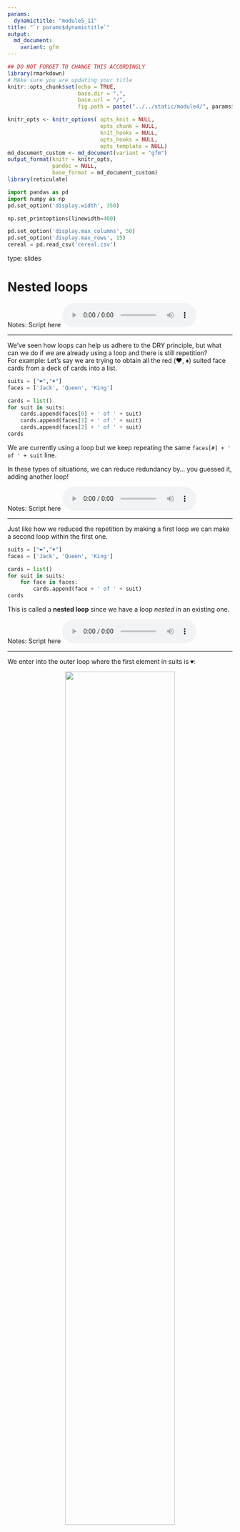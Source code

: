 ```yaml
---
params:
  dynamictitle: "module5_11"
title: "`r params$dynamictitle`"
output: 
  md_document:
    variant: gfm
---
```



```r
## DO NOT FORGET TO CHANGE THIS ACCORDINGLY 
library(rmarkdown)
# MAke sure you are updating your title 
knitr::opts_chunk$set(echo = TRUE,
                      base.dir = ".", 
                      base.url = "/",
                      fig.path = paste("../../static/module4/", params$dynamictitle,"/", sep = ""))

knitr_opts <- knitr_options( opts_knit = NULL,
                             opts_chunk = NULL,
                             knit_hooks = NULL,
                             opts_hooks = NULL,
                             opts_template = NULL)
md_document_custom <- md_document(variant = "gfm")
output_format(knitr = knitr_opts,
              pandoc = NULL,
              base_format = md_document_custom)
library(reticulate)

```


```python
import pandas as pd
import numpy as np
pd.set_option('display.width', 350)

np.set_printoptions(linewidth=400)

pd.set_option('display.max_columns', 50)
pd.set_option('display.max_rows', 15)
cereal = pd.read_csv('cereal.csv')
```

type: slides


# Nested loops

Notes: Script here
<html>
<audio controls >
  <source src="/placeholder_audio.mp3" />
</audio></html>

---

We've seen how loops can help us adhere to the DRY principle, but what can we do if we are already using a loop and there is still repetition?     
For example: Let's say we are trying to obtain all the red (♥️, ♦️) suited face cards from a deck of cards into a list.

```python
suits = ["❤︎","♦"]
faces = ['Jack', 'Queen', 'King']

cards = list()
for suit in suits:
    cards.append(faces[0] + ' of ' + suit)
    cards.append(faces[1] + ' of ' + suit)
    cards.append(faces[2] + ' of ' + suit)
cards
```

We are currently using a loop but we keep repeating the same `faces[#] + ' of ' + suit` line. 

In these types of situations, we can reduce redundancy by... you guessed it, adding another loop! 

Notes: Script here
<html>
<audio controls >
  <source src="/placeholder_audio.mp3" />
</audio></html>

---

Just like how we reduced the repetition by making a first loop we can make a second loop within the first one. 
```python
suits = ["❤︎","♦︎"]
faces = ['Jack', 'Queen', 'King']

cards = list()
for suit in suits:
    for face in faces: 
        cards.append(face + ' of ' + suit)
cards
```

This is called a **nested loop** since we have a loop *nested* in an existing one. 

Notes: Script here
<html>
<audio controls >
  <source src="/placeholder_audio.mp3" />
</audio></html>

---

We enter into the outer loop where the first element in suits is `♥️`:

<center><img src='/module5/nested1.png' width="70%"></center>

Notes: Script here
<html>
<audio controls >
  <source src="/placeholder_audio.mp3" />
</audio></html>

---


The next line indicates to enter a second loop, which iterate over the list `faces`.  The first element in this list is `Jack`:

<center><img src='/module5/nested2.png' width="70%"></center>

Notes: Script here
<html>
<audio controls >
  <source src="/placeholder_audio.mp3" />
</audio></html>

---

The next line of code creates a string containing the suit (`♥️`)  and the face (`Jack`) in the current iterations and append it to the list `cards`:


<center><img src='/module5/nested3.png' width="70%"></center>

Notes: Script here
<html>
<audio controls >
  <source src="/placeholder_audio.mp3" />
</audio></html>

---

Once we have appended this to `cards`, the inner loop moves onto the second element - `Queen` in the `faces` list.    
Notice how we are still on the first element (`♥️`) in the `suit` list.  

<center><img src='/module5/nested4.png' width="70%"></center>

Notes: Script here
<html>
<audio controls >
  <source src="/placeholder_audio.mp3" />.
</audio></html>

---


We create a string containing the suit (`♥️`) and the face (`Queen`) of this current iteration which is `Queen of ♥️`  and add it to the list `cards`:


<center><img src='/module5/nested5.png' width="70%"></center>

Notes: Script here
<html>
<audio controls >
  <source src="/placeholder_audio.mp3" />
</audio></html>

---


Since we finish all the code in the inner loop's second iteration we can move on the third element in `faces` which is `King`:

<center><img src='/module5/nested6.png' width="70%"></center>

Notes: Script here
<html>
<audio controls >
  <source src="/placeholder_audio.mp3" />
</audio></html>

---


The string `King of ♥️` is added to the `cards` list:

<center><img src='/module5/nested7.png' width="70%"></center>

 Now we have finished all the elements in the inner loop, where do we go now? 

Notes: Script here
<html>
<audio controls >
  <source src="/placeholder_audio.mp3" />
</audio></html>

---

Only now, that all the elements in `faces` have been iterated over can we move on to the next iteration in the outer loop.  This consists of iteration to the next element (`♦️`)  in `suits`:

<center><img src='/module5/nested8.png' width="70%"></center>

Notes: Script here
<html>
<audio controls >
  <source src="/placeholder_audio.mp3" />
</audio></html>

---


We  restart iterating over `faces` again in the inner loop, starting with `Jack`:

<center><img src='/module5/nested9.png' width="70%"></center>

Notes: Script here
<html>
<audio controls >
  <source src="/placeholder_audio.mp3" />
</audio></html>

---

We iterate over each element in `faces` appending the strings  `'Jack of ♦'`, `'Queen of ♦'`, `'King of ♦'` at each iteration until reaching the end of `faces`:

<center><img src='/module5/nested10.png' width="70%"></center>

Notes: Script here
<html>
<audio controls >
  <source src="/placeholder_audio.mp3" />
</audio></html>

---

Since we have reached the end of both lists `suits` and `faces`, all the iterations in the inner and outer loops have finished.  We exit the loops and executes the next line of code which outputs `cards`.

<center><img src='/module5/nested11.png' width="70%"></center>

Notes: Script here
<html>
<audio controls >
  <source src="/placeholder_audio.mp3" />
</audio></html>

---


```python
cards = list()
for suit in suits:
    print(suit)
    for face in faces: 
        print(face)
        cards.append(face + ' of ' + suit)
cards
```
By looking at the output, we notice that all the heart(♥️) face cards are added to the list first.  That means the first iteration of the outer loop waits for the inner loop to finish going through all the faces before starting the next suit iteration.  Python then re-iterates over the inner loop again for the second item (♦️) in the outer loop. 

The outer loop cannot move onto its next iteration until the inner loop has reached the last item in its collection. 


Notes: Script here
<html>
<audio controls >
  <source src="/placeholder_audio.mp3" />
</audio></html>

---

Let's see exactly what is happening again in the animation below:

<center><img src='/module5/loop33.gif' width="90%"></center>


Notes: Script here
<html>
<audio controls >
  <source src="/placeholder_audio.mp3" />
</audio></html>

---

# Let’s practice what we learned!

Notes: Script here
<html>
<audio controls >
  <source src="/placeholder_audio.mp3" />

